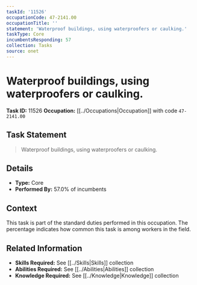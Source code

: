 ```yaml
---
taskId: '11526'
occupationCode: 47-2141.00
occupationTitle: ''
statement: 'Waterproof buildings, using waterproofers or caulking.'
taskType: Core
incumbentsResponding: 57
collection: Tasks
source: onet
---
```

# Waterproof buildings, using waterproofers or caulking.

**Task ID:** 11526
**Occupation:** [[../Occupations|Occupation]] with code `47-2141.00`

## Task Statement

> Waterproof buildings, using waterproofers or caulking.

## Details

- **Type:** Core
- **Performed By:** 57.0% of incumbents

## Context

This task is part of the standard duties performed in this occupation. The percentage indicates how common this task is among workers in the field.

## Related Information

- **Skills Required:** See [[../Skills|Skills]] collection
- **Abilities Required:** See [[../Abilities|Abilities]] collection
- **Knowledge Required:** See [[../Knowledge|Knowledge]] collection
